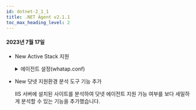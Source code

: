 ```yaml
---
id: dotnet-2_1_1
title: .NET Agent v2.1.1
toc_max_heading_level: 2
---
```


#### 2023년 7월 17일

-   <Status>New</Status> Active Stack 지원

    <details>
    <summary>에이전트 설정(whatap.conf)</summary>

    **active_stack_enabled** <span class='type'>Boolean</span>

    Default `true`

    Enable the active stack tracing. **_분석_** > **_스택_** 메뉴의 **_탑 스택_** 및 **_유니크 스택_**, **_액티브 스택_**이 해당합니다.

    </details>

-   <Status>New</Status> 닷넷 지원환경 분석 도구 기능 추가

    IIS 서버에 설치된 사이트를 분석하여 닷넷 에이전트 지원 가능 여부를 보다 세밀하게 분석할 수 있는 기능을 추가했습니다.
